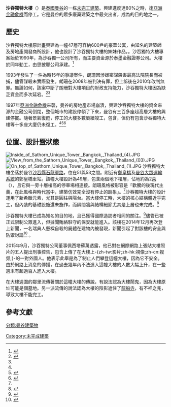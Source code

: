 {{Infobox building
| name                = 沙吞獨特大樓
| native_name         = 
| native_name_lang    = 
| image               = Sathorn Unique Tower Bangkok abandoned skyscraper April2021.jpg
| image_size          = 180
| image_alt           = 
| image_caption       = 
| map_type            = 
| map_alt             = 
| map_caption         = 
| map_size            =
| latd                = 13
| latm                = 43
| lats                = 2
| latNS               = N
| longd               = 100
| longm               = 30
| longs               = 55
| longEW              = E
| map_dot_label       =
| former_names        = 
| alternate_names     = 
| status              = on hold
| cancelled           =
| topped_out          =
| building_type       = 
| architectural_style = 
| classification      =
| location            = 
| address             = 
| location_city       = [[曼谷|曼谷]]
| location_country    = {{THA}}
| coordinates         = 
| altitude            =
| current_tenants     = 
| namesake            =
| groundbreaking_date = 
| start_date          = 1990年
| cost                = 
| ren_cost            = 
| client              = 
| owner               = 
| landlord            = 
| affiliation         =
| height              = {{convert|185|m|abbr=on}}<ref>{{cite web|title=Sathorn Unique Tower|url=http://www.emporis.com/buildings/1206995/sathorn-unique-tower-bangkok-thailand|website=Emporis|accessdate=24 March 2015|archive-date=2015-09-24|archive-url=https://web.archive.org/web/20150924143235/http://www.emporis.com/buildings/1206995/sathorn-unique-tower-bangkok-thailand|dead-url=no}}</ref>
| structural_system   = 
| material            = 鋼筋混凝土
| size                =
| floor_count         = 49
| floor_area          = 
| elevator_count      = 
| grounds_area        = 
| architect           = {{link-th|朗珊塔蘇萬|รังสรรค์ ต่อสุวรรณ}}
| architecture_firm   = 
| developer           = 沙吞獨特公司
| main_contractor     = 思披耶公司
| known_for           =
| rooms               = <!-- or |unit_count = -->
| parking             = 
| url                 = <!-- {{URL|example.com}} -->
| embed               =
| embedded            = 
| references          = 
| footnotes           =
}}

'''沙吞獨特大樓'''（{{lang-th|ยูนิค ทาวเวอร์}}）是[[泰國|泰國]][[曼谷|曼谷]]的一栋[[爛尾建築|未完工建築]]。興建進度達80%之時，逢[[亞洲金融危機|亞洲金融危機]]而停工。它是曼谷的眾多廢棄建築之中最突出者，成為{{link-en|城市探險|Urban exploration}}的目的地之一。

==歷史==
沙吞獨特大樓原計畫興建為一幢47層可容納600戶的豪華公寓，由知名的建築師及房地產開發商{{link-th|朗珊塔蘇萬|รังสรรค์ ต่อสุวรรณ}}所設計，他也設計了沙吞獨特大樓的姊妹作品，{{link-th|國家大廈|สเตท ทาวเวอร์}}。沙吞獨特大樓專案始於1990年，為沙吞獨一公司所有，而主要資金源於泰墨金融證券公司{{r|Manager}}。大樓於同年動工，由思披耶公司承建。<ref name=Manager>{{cite news|title=ระบุสาธรยูนิคใกล้ได้ข้อสรุป เผยเจรจาหนี้เสร็จ-นักลงทุนสนซื้อเพียบ|url=http://www.manager.co.th/iBizchannel/ViewNews.aspx?NewsID=9510000022865|accessdate=24 March 2015|work=Manager Online|date=25 February 2008|language=th|archive-date=2016-01-05|archive-url=https://web.archive.org/web/20160105131550/http://www.manager.co.th/iBizchannel/ViewNews.aspx?NewsID=9510000022865|dead-url=no}}</ref>

1993年發生了一件為時15年的爭議案件，朗珊因涉嫌密謀殺害最高法院院長而被捕，儘管謀殺未實際發生。朗珊在2008年被判決有罪，但上訴後在2010年改判無罪。無論如何，該案中斷了朗珊對大樓項目的財政支持能力，沙吞獨特大樓因為缺乏資金而多次延宕。<ref name="CultureShock">{{cite book|last1=Waites|first1=Dan|title=CultureShock! Bangkok|date=2014|publisher=Marshall Cavendish International Asia Pte Ltd|isbn=9789814516938|url=https://books.google.com/books?id=gh0dAwAAQBAJ&lpg=PT45&ots=3LQ-RvQ7MO&pg=PT45|access-date=2015-11-29|archive-date=2016-05-06|archive-url=https://web.archive.org/web/20160506133242/https://books.google.com/books?id=gh0dAwAAQBAJ&lpg=PT45&ots=3LQ-RvQ7MO&pg=PT45|dead-url=no}}</ref><ref name="Prachachat" />

1997年[[亞洲金融危機|亞洲金融危機]]來襲，曼谷的房地產市場崩潰，興建沙吞獨特大樓的資金來源的金融公司倒閉，整個城市的建設停頓了下來，曼谷有三百多座超高層大樓的興建停擺。隨著景氣復甦，停工的大樓多數賡續竣工，包含{{link-th|國家大廈|สเตท ทาวเวอร์}}，但仍有包含沙吞獨特大樓等十多座大廈仍未復工。<ref name="Manager" /><ref name="Prachachat">{{cite news|title=รังสรรค์ 70 ปี ไม่มีวันสาย พ่อผม ยังฝันจะทำโครงการที่สูงที่สุดในประเทศ|url=http://www.prachachat.net/news_detail.php?newsid=1285146134|accessdate=24 March 2015|work=Prachachat Turakij Online|issue=22 September 2010|language=th|archive-url=https://web.archive.org/web/20151208075051/http://www.prachachat.net/news_detail.php?newsid=1285146134|archive-date=2015-12-08|dead-url=yes}}</ref><ref>{{cite news|last1=Barta|first1=Patrick|title=High-Rise Relics: Ghost Structures Haunt Bangkok|url=http://www.wsj.com/articles/SB118548038601879283|accessdate=24 March 2015|work=The Wall Street Journal|date=27 July 2007|archive-date=2015-12-08|archive-url=https://web.archive.org/web/20151208042600/http://www.wsj.com/articles/SB118548038601879283|dead-url=no}}</ref>

==位置、設計暨狀態==
[[File:Inside_of_Sathorn_Unique_Tower,_Bangkok,_Thailand_(4).JPG|thumbnail]]
[[File:View_from_the_Sathorn_Unique_Tower,_Bangkok,_Thailand_(03).JPG|thumbnail]]
[[File:On_top_of_Sathorn_Unique_Tower,_Bangkok,_Thailand_(1).JPG|thumbnail]]
沙吞獨特大樓坐落於曼谷[[沙吞縣|沙吞縣]][[石龍軍路|石龍軍路]]，位在51與53{{link-en|巷 (泰國)|Soi|巷}}之間。附近有[[鄭皇橋|鄭皇橋]]及[[曼谷大眾運輸系統|曼谷大眾運輸系統]]的鄭皇橋車站。該幢大樓設計為49層，包含兩個地下樓層，佔地約為2[[莱_(泰国)|萊]]（{{convert|3200|m2|disp=comma}}），且它與一旁十層樓高的停車場相連接。朗珊風格被形容是「歡騰的後現代主義，在此風格與時代當中，建築仿效完全沒有停止的跡象」。<ref name="CultureShock" />沙吞獨特大樓的設計運用了新希臘元素，尤其是圓柱與陽台。當大樓停工時，大樓的核心結構體近乎完工，但內裝的基礎設施還未施作，而隔間牆與結構細節尤其是上層也未完成。<ref name=Thairath1>{{cite news|title=ตึกร้างพันล้าน สาธร ยูนีค EP.1 สร้างต่อ-รื้อทิ้ง!? ไขปมโอกาสพังถล่ม|url=http://www.thairath.co.th/content/468176|accessdate=24 March 2015|work=Thairath Online|date=10 December 2014|language=th|archive-date=2015-12-08|archive-url=https://web.archive.org/web/20151208111750/http://www.thairath.co.th/content/468176|dead-url=no}}</ref>

沙吞獨特大樓已成為知名的{{link-en|城市探險|Urban exploration}}目的地，且已獲得國際造訪者相同的關注。<ref>{{cite news|last1=Campbell-Dollaghan|first1=Kelsey|title=Inside Bangkok's Abandoned, Half-Finished Ghost Tower|url=http://gizmodo.com/inside-bangkoks-abandoned-half-finished-ghost-tower-1521702824|accessdate=24 March 2015|work=Gizmodo|date=13 February 2014|archive-date=2015-12-18|archive-url=https://web.archive.org/web/20151218104556/http://gizmodo.com/inside-bangkoks-abandoned-half-finished-ghost-tower-1521702824|dead-url=no}}</ref>儘管已被正式限制公眾進入，但據聞賄絡駐守的保安就能進入。該樓在2014年12月再次登上新聞，一名瑞典人懸樑自殺的屍體在建物內被發現，新聞引起了對該樓的安全與防禦討論<ref>{{cite news|title=Man's death puts spotlight on access to 'ghost tower'|url=http://www.nationmultimedia.com/national/Mans-death-puts-spotlight-on-access-to-ghost-tower-30249320.html|accessdate=24 March 2015|work=The Nation|date=8 December 2014|archive-date=2015-09-28|archive-url=https://web.archive.org/web/20150928052407/http://www.nationmultimedia.com/national/Mans-death-puts-spotlight-on-access-to-ghost-tower-30249320.html|dead-url=no}}</ref>
。

2015年9月，沙吞獨特公司董事佩西塔蘇萬透露，他已對在網際網路上張貼大樓照片的五人提出刑事控告，包含上傳了在大樓上{{link-en|花式奔跑|Freerunning}}-{zh-tw:影片;zh-hk:視像;zh-cn:视频;}-的一對外國人。他表示此舉是為了制止人們攀登這幢大樓，因為它不安全。由於網路上消息的傳播，在過去幾年內不法進入這幢大樓的人數大幅上升，在一些週末有超過百人進入大樓。{{r|Srikhao}}

在大樓週圍的鄰里流傳著關於這幢大樓的傳說，有說法認為大樓鬧鬼，因為大樓原址可能是個墓地。另一派流傳的說法認為大樓的陰影遮住了[[龍船寺|龍船寺]]，有不祥之兆，導致大樓不能完工。{{r|Thairath3}}

{{Commonscat|Sathorn Unique Tower}}

==參考文獻==
{{reflist|refs=
<ref name=Manager>{{cite news|title=ระบุสาธรยูนิคใกล้ได้ข้อสรุป เผยเจรจาหนี้เสร็จ-นักลงทุนสนซื้อเพียบ|url=http://www.manager.co.th/iBizchannel/ViewNews.aspx?NewsID=9510000022865|accessdate=24 March 2015|work=Manager Online|date=25 February 2008|language=th}}</ref>

<ref name=Srikhao>{{cite news|last1=Srikhao|first1=Fahroong|title=เปิดใจ 'พรรษิษฐ์' เจ้าของ 'สาธรยูนีค' ขอร้องอย่าบุกรุก!! ไม่อยากแจ้งความใครอีก|url=http://news.voicetv.co.th/thailand/261423.html|accessdate=19 October 2015|publisher=Voice TV|date=21 September 2015|language=th|archive-url=https://web.archive.org/web/20160105061818/http://news.voicetv.co.th/thailand/261423.html|archive-date=2016-01-05|dead-url=yes}}</ref>

<ref name=Thairath3>{{cite news|title=ตึกร้างพันล้าน สาธร ยูนีค EP.3 ไขรหัสปรับฮวงจุ้ย เสริมบารมี ฟื้นที่ดินทำเลทอง|url=http://www.thairath.co.th/content/468368|accessdate=24 March 2015|work=Thairath Online|date=12 December 2014|language=th|archive-date=2019-04-26|archive-url=https://web.archive.org/web/20190426135523/http://www.thairath.co.th/content/468368|dead-url=no}}</ref>
}}

[[分類:曼谷建築物|分類:曼谷建築物]]
[[Category:未完成建築|Category:未完成建築]]
